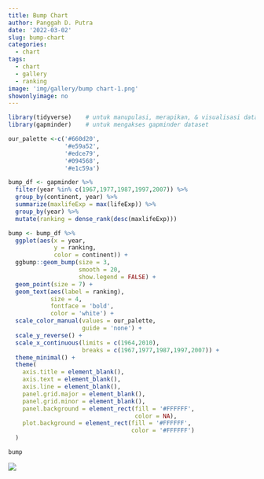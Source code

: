 ```yaml
---
title: Bump Chart
author: Panggah D. Putra
date: '2022-03-02'
slug: bump-chart
categories:
  - chart
tags:
  - chart
  - gallery
  - ranking
image: 'img/gallery/bump chart-1.png'
showonlyimage: no
---
```

<!--more-->

```r
library(tidyverse)    # untuk manupulasi, merapikan, & visualisasi data
library(gapminder)    # untuk mengakses gapminder dataset
```

```r
our_palette <-c('#660d20',
                '#e59a52',
                '#edce79',
                '#094568',
                '#e1c59a')
```

```r
bump_df <- gapminder %>%
  filter(year %in% c(1967,1977,1987,1997,2007)) %>%
  group_by(continent, year) %>%
  summarize(maxlifeExp = max(lifeExp)) %>%
  group_by(year) %>%
  mutate(ranking = dense_rank(desc(maxlifeExp)))
```

```r
bump <- bump_df %>%
  ggplot(aes(x = year,
             y = ranking,
             color = continent)) +
  ggbump::geom_bump(size = 3,
                    smooth = 20,
                    show.legend = FALSE) +
  geom_point(size = 7) +
  geom_text(aes(label = ranking),
            size = 4,
            fontface = 'bold',
            color = 'white') +
  scale_color_manual(values = our_palette,
                     guide = 'none') +
  scale_y_reverse() +
  scale_x_continuous(limits = c(1964,2010),
                     breaks = c(1967,1977,1987,1997,2007)) +
  theme_minimal() +
  theme(
    axis.title = element_blank(),
    axis.text = element_blank(),
    axis.line = element_blank(),
    panel.grid.major = element_blank(),
    panel.grid.minor = element_blank(),
    panel.background = element_rect(fill = '#FFFFFF',
                                    color = NA),
    plot.background = element_rect(fill = '#FFFFFF',
                                   color = '#FFFFFF')
  )
```

```r
bump
```

![](images/bump chart-1.png)